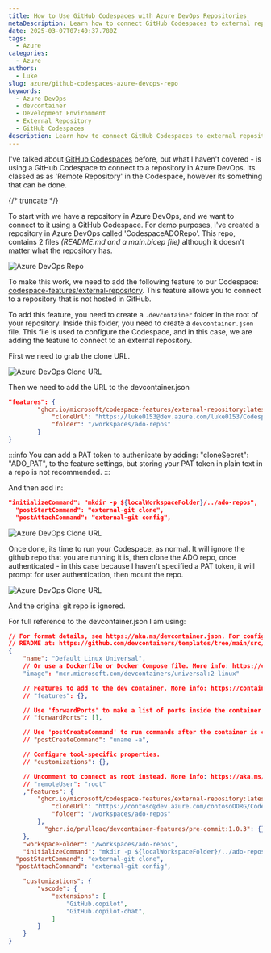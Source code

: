 ```yaml
---
title: How to Use GitHub Codespaces with Azure DevOps Repositories
metaDescription: Learn how to connect GitHub Codespaces to external repositories in Azure DevOps using the external-repository feature and devcontainer configuration.
date: 2025-03-07T07:40:37.780Z
tags:
  - Azure
categories:
  - Azure
authors:
  - Luke
slug: azure/github-codespaces-azure-devops-repo
keywords:
  - Azure DevOps
  - devcontainer
  - Development Environment
  - External Repository
  - GitHub Codespaces
description: Learn how to connect GitHub Codespaces to external repositories in Azure DevOps using the external-repository feature and devcontainer configuration.
---
```


I've talked about [GitHub Codespaces](https://luke.geek.nz/azure/Getting-Started-with-GitHub-Codespaces/) before, but what I haven't covered - is using a GitHub Codespace to connect to a repository in Azure DevOps. Its classed as as 'Remote Repository' in the Codespace, however its something that can be done.

{/* truncate */}

To start with we have a repository in Azure DevOps, and we want to connect to it using a GitHub Codespace. For demo purposes, I've created a repository in Azure DevOps called 'CodespaceADORepo'. This repo, contains 2 files _(README.md and a main.bicep file)_ although it doesn't matter what the repository has.

![Azure DevOps Repo](images/Codespace_ADORepo.jpg)

To make this work, we need to add the following feature to our Codespace: [codespace-features/external-repository](https://github.com/microsoft/codespace-features/pkgs/container/codespace-features%2Fexternal-repository). This feature allows you to connect to a repository that is not hosted in GitHub.

To add this feature, you need to create a `.devcontainer` folder in the root of your repository. Inside this folder, you need to create a `devcontainer.json` file. This file is used to configure the Codespace, and in this case, we are adding the feature to connect to an external repository.

First we need to grab the clone URL.

![Azure DevOps Clone URL](images/Codespace_ADO_CloneURL.gif)

Then we need to add the URL to the devcontainer.json

```json
"features": {
		"ghcr.io/microsoft/codespace-features/external-repository:latest": {
			"cloneUrl": "https://luke0153@dev.azure.com/luke0153/CodespaceDemo/_git/CodespaceADORepo",
			"folder": "/workspaces/ado-repos"
		}
}
```
:::info
You can add a PAT token to authenicate by adding: "cloneSecret": "ADO_PAT", to the feature settings, but storing your PAT token in plain text in a repo is not recommended.
:::

And then add in: 

```json
"initializeCommand": "mkdir -p ${localWorkspaceFolder}/../ado-repos",
  "postStartCommand": "external-git clone",
  "postAttachCommand": "external-git config",
```

![Azure DevOps Clone URL](images/Codespace_ADO_AddExternalGitClone.gif)

Once done, its time to run your Codespace, as normal. It will ignore the github repo that you are running it is, then clone the ADO repo, once authenticated - in this case because I haven't specified a PAT token, it will prompt for user authentication, then mount the repo.

![Azure DevOps Clone URL](images/Codespace_ADO_RunExternalGit.git)

And the original git repo is ignored.

For full reference to the devcontainer.json I am using:

```json
// For format details, see https://aka.ms/devcontainer.json. For config options, see the
// README at: https://github.com/devcontainers/templates/tree/main/src/universal
{
	"name": "Default Linux Universal",
	// Or use a Dockerfile or Docker Compose file. More info: https://containers.dev/guide/dockerfile
	"image": "mcr.microsoft.com/devcontainers/universal:2-linux"

	// Features to add to the dev container. More info: https://containers.dev/features.
	// "features": {},

	// Use 'forwardPorts' to make a list of ports inside the container available locally.
	// "forwardPorts": [],

	// Use 'postCreateCommand' to run commands after the container is created.
	// "postCreateCommand": "uname -a",

	// Configure tool-specific properties.
	// "customizations": {},

	// Uncomment to connect as root instead. More info: https://aka.ms/dev-containers-non-root.
	// "remoteUser": "root"
	,"features": {
		"ghcr.io/microsoft/codespace-features/external-repository:latest": {
			"cloneUrl": "https://contoso@dev.azure.com/contosoOORG/CodespaceDemo/_git/CodespaceADORepo",
			"folder": "/workspaces/ado-repos"
		},
		  "ghcr.io/prulloac/devcontainer-features/pre-commit:1.0.3": {},	
	},
	"workspaceFolder": "/workspaces/ado-repos",
	"initializeCommand": "mkdir -p ${localWorkspaceFolder}/../ado-repos",
  "postStartCommand": "external-git clone",
  "postAttachCommand": "external-git config",

	"customizations": {
		"vscode": {
			"extensions": [
				"GitHub.copilot",
				"GitHub.copilot-chat",
			]
		}
	}
}
```
